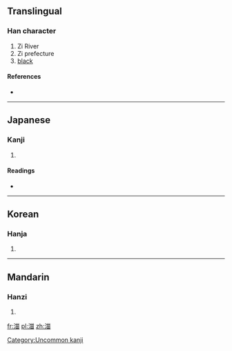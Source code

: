 ==Translingual==

===Han character===
{{Han char|rn=85|rad=水|as=09|sn=12|four=|canj=水女一田 (EVMW)}}

# Zi River
# Zi prefecture
# [[black]]

====References====
* {{Han ref|kx=0639.111|dkj=17918|hdz=31673.020|uh=6E7D|ud=28285}}

----

==Japanese==

===Kanji===
{{ja-kanji|grade=|rs=水09}}

# {{defn|lang=ja|sort=水09}}

====Readings====
* {{ja-readings|on=[[し]] (shi)|kun=|nanori=}}

----

==Korean==

===Hanja===
{{ko-hanja|hangeul=[[치]]|eumhun=|rv=chi|mr=ch'i|y=chi}}

# {{defn|lang=ko|sort=水09}}

[[Category:Uncommon kanji]]

----

==Mandarin==

===Hanzi===
{{cmn-hanzi|pin=[[zī]] ([[zi1]])|wg=tzu<sup>1</sup>}}

# {{defn|lang=cmn|sort=水09}}

[[fr:湽]]
[[pl:湽]]
[[zh:湽]]